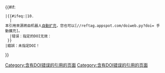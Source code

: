 {{#if:{{{1|}}}
 |{{#ifeq:{{str left|{{{1|}}}|3}}|10.
   |{{doi|{{{1}}}}}<br /><span class="plainlinks nourlexpansion">本引用來源將由机器人[[Template:Cite_doi/doc|自動扩充]]，您也可以[//reftag.appspot.com/doiweb.py?doi={{urlencode:{{{1}}}}} 手動擴充]。</span>[[Category:包含未完成DOI引用來源的頁面|{{PAGENAME}}]]
   |[[Category:含有DOI错误的引用的页面]]<span class="error">错误：指定的DOI无效：</span>{{{1}}}
  }}
 |<includeonly>[[Category:含有DOI错误的引用的页面]]<span class="error">錯誤：未指定DOI！</span></includeonly>
}}<noinclude>
{{bots|deny=Citation bot}}
{{documentation}}
</noinclude>